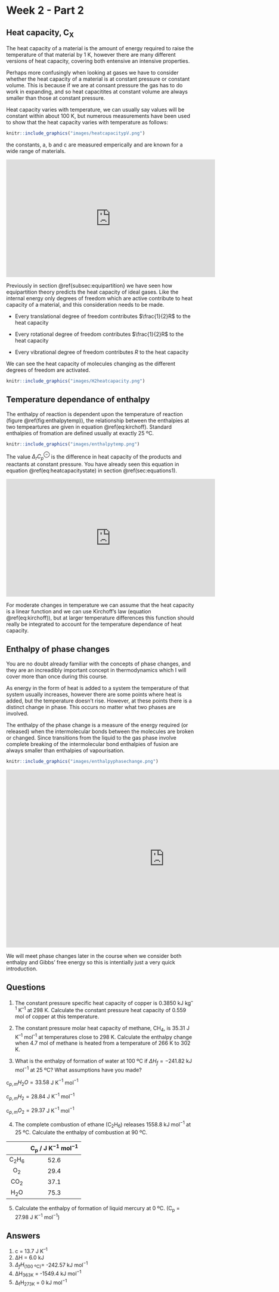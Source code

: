 # Week 2  - Part 2 {#ch:Part4}

## Heat capacity, C~X~

The heat capacity of a material is the amount of energy required to raise the temperature of that material by 1 K, however there are many different versions of heat capacity, covering both entensive an intensive properties.

Perhaps more confusingly when looking at gases we have to consider whether the heat capacity of a material is at constant pressure or constant volume. This is because if we are at consant pressure the gas has to do work in expanding, and so heat capacitites at constant volume are always smaller than those at constant pressure.

Heat capacity varies with temperature, we can usually say values will be constant within about 100 K, but numerous measurements have been used to show that the heat capacity varies with temperature as follows:



```r
knitr::include_graphics("images/heatcapacitypV.png")
```

\begin{equation}
C_{p,n}=\textrm{a}+\textrm{b}T+\frac{\textrm{c}}{T^2}
(\#eq:heatcapacitytemp)
\end{equation}

the constants, a, b and c are measured emperically and are known for a wide range of materials.

<div style="text-align: center;"><iframe width="560" height="315" src="https://www.youtube.com/embed/e563NzK5r2g" frameborder="0" allow="accelerometer; autoplay; clipboard-write; encrypted-media; gyroscope; picture-in-picture" allowfullscreen></iframe><div style="text-align: left;">
<div style="text-align: left;">
Previously in section \@ref{subsec:equipartition} we have seen how equipartition theory predicts the heat capacity of ideal gases. Like the internal energy only degrees of freedom which are active contribute to heat capacity of a material, and this consideration needs to be made. 

- Every translational degree of freedom contributes $\frac{1}{2}R$ to the heat capacity

- Every rotational degree of freedom contributes $\frac{1}{2}R$ to the heat capacity

- Every vibrational degree of freedom contributes $R$ to the heat capacity

We can see the heat capacity of molecules changing as the different degrees of freedom are activated.


```r
knitr::include_graphics("images/H2heatcapacity.png")
```
<div style="text-align: left;">
## Temperature dependance of enthalpy
<div style="text-align: left;">
The enthalpy of reaction is dependent upon the temperature of reaction (figure \@ref(fig:enthalpytemp)), the relationship between the enthalpies at two tempeartures are given in equation \@ref(eq:kirchoff). Standard enthalpies of fromation are defined usually at exactly 25 ºC.

\begin{equation}
\Delta_r H^{\ominus} (T')=\Delta_r H^{\ominus} (T) + \Delta_r C_p^{\ominus} (T'-T)
(eq:kirchoff)
\end{equation}


```r
knitr::include_graphics("images/enthalpytemp.png")
```

<div style="text-align: left;">
The value $\Delta_r C_p^{\ominus}$ is the difference in heat capacity of the products and reactants at constant pressure. You have already seen this equation in equation \@ref(eq:heatcapacitystate) in section \@ref(sec:equations1).

<div style="text-align: center;"><iframe width="560" height="315" src="https://www.youtube.com/embed/uOzg89whp0g" frameborder="0" allow="accelerometer; autoplay; clipboard-write; encrypted-media; gyroscope; picture-in-picture" allowfullscreen></iframe><div style="text-align: left;">

<div style="text-align: left;">
For moderate changes in temperature we can assume that the heat capacity is a linear function and we can use Kirchoff's law (equation \@ref(eq:kirchoff)), but at larger temperature differences this function should really be integrated to account for the temperature dependance of heat capacity.

<div style="text-align: left;">
## Enthalpy of phase changes

You are no doubt already familiar with the concepts of phase changes, and they are an increadibly important concept in thermodynamics which I will cover more than once during this course.

As energy in the form of heat is added to a system the temperature of that system usually increases, however there are some points where heat is added, but the temperature doesn't rise. However, at these points there is a distinct change in phase. This occurs no matter what two phases are involved.

The enthalpy of the phase change is a measure of the energy required (or released) when the intermolecular bonds between the molecules are broken or changed. Since transitions from the liquid to the gas phase involve complete breaking of the intermolecular bond enthalpies of fusion are always smaller than enthalpies of vapourisation.

```r
knitr::include_graphics("images/enthalpyphasechange.png")
```


<div style="text-align: center;"><iframe width="847" height="476" src="https://www.youtube.com/embed/I4DDJs3OqnM" frameborder="0" allow="accelerometer; autoplay; clipboard-write; encrypted-media; gyroscope; picture-in-picture" allowfullscreen></iframe><div style="text-align: left;">


<div style="text-align: left;">
We will meet phase changes later in the course when we consider both enthalpy and Gibbs' free energy so this is intentially just a very quick introduction.

<div style="text-align: left;">
## Questions

1. The constant pressure specific heat capacity of copper is 0.3850 kJ kg^–1^ K^–1^ at 298 K. Calculate the constant pressure heat capacity of 0.559 mol of copper at this temperature.

2. The constant pressure molar heat capacity of methane, CH~4~, is 35.31 J K^–1^ mol^–1^ at temperatures close to 298 K. Calculate the enthalpy change when 4.7 mol of methane is heated from a temperature of 266 K to 302 K.

3. What is the enthalpy of formation of water at 100 ºC if $\Delta H_f = -241.82$ kJ mol$^{-1}$ at 25 ºC? What assumptions have you made?

c$_{p,m} H_2 O = 33.58$ J K$^{-1}$ mol$^{-1}$

c$_{p,m} H_2 = 28.84$ J K$^{-1}$ mol$^{-1}$ 

c$_{p,m} O_2 = 29.37$ J K$^{-1}$ mol$^{-1}$

4. The complete combustion of ethane (C~2~H~6~) releases 1558.8 kJ mol^−1^ at 25 ºC. Calculate the enthalpy of combustion at 90 ºC.

|| C~p~ / J K^−1^ mol^−1^|
|:----:|:----:|
|C~2~H~6~|52.6|
|O~2~|29.4|
|CO~2~|37.1|
|H~2~O|75.3|

5. Calculate the enthalpy of formation of liquid mercury at 0 ºC. (C~p~ = 27.98 J K^−1^ mol^−1^)


<div style="text-align: left;">

## Answers {#sec:w2p2ans}

1. c = 13.7 J K^–1^
2. ΔH = 6.0 kJ
3. $\Delta _f H _{(\textrm{100 ºC})}=$ -242.57 kJ mol^−1^
4. ΔH~363K~ = -1549.4 kJ mol^−1^
5. Δ~f~H~273K~ = 0 kJ mol^−1^
